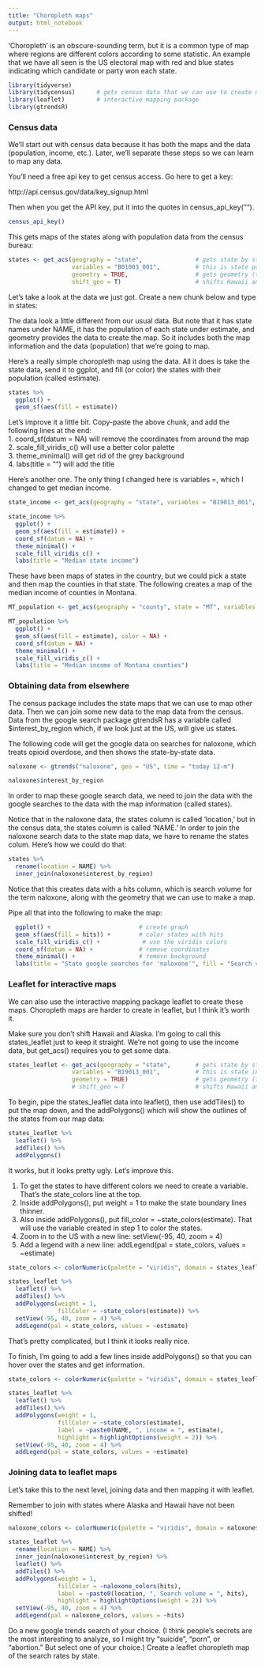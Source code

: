 ```yaml
---
title: "Choropleth maps"
output: html_notebook
---
```



'Choropleth' is an obscure-sounding term, but it is a common type of map where regions are different colors according to some statistic. An example that we have all seen is the US electoral map with red and blue states indicating which candidate or party won each state.


```r
library(tidyverse)
library(tidycensus)      # gets census data that we can use to create maps
library(leaflet)         # interactive mapping package
library(gtrendsR)
```


### Census data

We'll start out with census data because it has both the maps and the data (population, income, etc.). Later, we'll separate these steps so we can learn to map any data.

You'll need a free api key to get census access. Go here to get a key:

http://api.census.gov/data/key_signup.html

Then when you get the API key, put it into the quotes in census_api_key("").

```r
census_api_key()
```


This gets maps of the states along with population data from the census bureau:
```r

states <- get_acs(geography = "state",               # gets state by state data
                  variables = "B01003_001",          # this is state population
                  geometry = TRUE,                   # gets geometry (the maps)
                  shift_geo = T)                     # shifts Hawaii and Alaska

```


Let's take a look at the data we just got. Create a new chunk below and type in states:









The data look a little different from our usual data. But note that it has state names under NAME, it has the population of each state under estimate, and geometry provides the data to create the map. So it includes both the map information and the data (population) that we're going to map.

Here's a really simple choropleth map using the data. All it does is take the state data, send it to ggplot, and fill (or color) the states with their population (called estimate).

```r
states %>% 
  ggplot() +  
  geom_sf(aes(fill = estimate)) 
```


Let's improve it a little bit. Copy-paste the above chunk, and add the following lines at the end:  
1. coord_sf(datum = NA) will remove the coordinates from around the map  
2. scale_fill_viridis_c() will use a better color palette  
3. theme_minimal() will get rid of the grey background  
4. labs(title = "") will add the title  





Here's another one. The only thing I changed here is variables =, which I changed to get median income. 

```r
state_income <- get_acs(geography = "state", variables = "B19013_001", shift_geo = T, geometry = TRUE)

state_income %>% 
  ggplot() + 
  geom_sf(aes(fill = estimate)) + 
  coord_sf(datum = NA) + 
  theme_minimal() + 
  scale_fill_viridis_c() +
  labs(title = "Median state income")
```



These have been maps of states in the country, but we could pick a state and then map the counties in that state. The following creates a map of the median income of counties in Montana. 

```r

MT_population <- get_acs(geography = "county", state = "MT", variables = "B19013_001", geometry = TRUE) 

MT_population %>% 
  ggplot() + 
  geom_sf(aes(fill = estimate), color = NA) + 
  coord_sf(datum = NA) + 
  theme_minimal() + 
  scale_fill_viridis_c() +
  labs(title = "Median income of Montana counties")

```



### Obtaining data from elsewhere

The census package includes the state maps that we can use to map other data. Then we can join some new data to the map data from the census. Data from the google search package gtrendsR has a variable called $interest_by_region which, if we look just at the US, will give us states.

The following code will get the google data on searches for naloxone, which treats opioid overdose, and then shows the state-by-state data.


```r
naloxone <- gtrends("naloxone", geo = "US", time = "today 12-m")

naloxone$interest_by_region

```



In order to map these google search data, we need to join the data with the google searches to the data with the map information (called states).

Notice that in the naloxone data, the states column is called 'location,' but in the census data, the states column is called 'NAME.' In order to join the naloxone search data to the state map data, we have to rename the states colum. Here's how we could do that:

```r
states %>% 
  rename(location = NAME) %>% 
  inner_join(naloxone$interest_by_region)
```


Notice that this creates data with a hits column, which is search volume for the term naloxone, along with the geometry that we can use to make a map.

Pipe all that into the following to make the map:

```r


  ggplot() +                         # create graph
  geom_sf(aes(fill = hits)) +        # color states with hits
  scale_fill_viridis_c() +            # use the viridis colors
  coord_sf(datum = NA) +             # remove coordinates
  theme_minimal() +                  # remove background
  labs(title = "State google searches for 'naloxone'", fill = "Search volume")
```




### Leaflet for interactive maps

We can also use the interactive mapping package leaflet to create these maps. Choropleth maps are harder to create in leaflet, but I think it's worth it.

Make sure you don't shift Hawaii and Alaska. I'm going to call this states_leaflet just to keep it straight. We're not going to use the income data, but get_acs() requires you to get some data.

```r
states_leaflet <- get_acs(geography = "state",       # gets state by state data
                  variables = "B19013_001",          # this is state income
                  geometry = TRUE)                   # gets geometry (the maps)
                  # shift_geo = T                    # shifts Hawaii and Alaska

```

To begin, pipe the states_leaflet data into leaflet(), then use addTiles() to put the map down, and the addPolygons() which will show the outlines of the states from our map data:
                                            
```r
states_leaflet %>% 
  leaflet() %>% 
  addTiles() %>%
  addPolygons()

```


It works, but it looks pretty ugly. Let's improve this.

1. To get the states to have different colors we need to create a variable. That's the state_colors line at the top.   
2. Inside addPolygons(), put weight = 1 to make the state boundary lines thinner.  
3. Also inside addPolygons(), put fill_color = ~state_colors(estimate). That will use the variable created in step 1 to color the states.  
4. Zoom in to the US with a new line: setView(-95, 40, zoom = 4)  
5. Add a legend with a new line: addLegend(pal = state_colors, values = ~estimate)


```r

state_colors <- colorNumeric(palette = "viridis", domain = states_leaflet$estimate)

states_leaflet %>% 
  leaflet() %>% 
  addTiles() %>%
  addPolygons(weight = 1,
              fillColor = ~state_colors(estimate)) %>% 
  setView(-95, 40, zoom = 4) %>% 
  addLegend(pal = state_colors, values = ~estimate)
```




That's pretty complicated, but I think it looks really nice.

To finish, I'm going to add a few lines inside addPolygons() so that you can hover over the states and get information.


```r

state_colors <- colorNumeric(palette = "viridis", domain = states_leaflet$estimate)

states_leaflet %>% 
  leaflet() %>% 
  addTiles() %>%
  addPolygons(weight = 1,
              fillColor = ~state_colors(estimate), 
              label = ~paste0(NAME, ", income = ", estimate),           
              highlight = highlightOptions(weight = 2)) %>% 
  setView(-95, 40, zoom = 4) %>% 
  addLegend(pal = state_colors, values = ~estimate)
```




### Joining data to leaflet maps

Let's take this to the next level, joining data and then mapping it with leaflet.


Remember to join with states where Alaska and Hawaii have not been shifted!

```r

naloxone_colors <- colorNumeric(palette = "viridis", domain = naloxone$interest_by_region$hits)

states_leaflet %>% 
  rename(location = NAME) %>% 
  inner_join(naloxone$interest_by_region) %>% 
  leaflet() %>% 
  addTiles() %>%
  addPolygons(weight = 1,
              fillColor = ~naloxone_colors(hits), 
              label = ~paste0(location, ", Search volume = ", hits),
              highlight = highlightOptions(weight = 2)) %>% 
  setView(-95, 40, zoom = 4) %>% 
  addLegend(pal = naloxone_colors, values = ~hits)
```



Do a new google trends search of your choice. (I think people's secrets are the most interesting to analyze, so I might try "suicide", "porn", or "abortion." But select one of your choice.) Create a leaflet choropleth map of the search rates by state.

